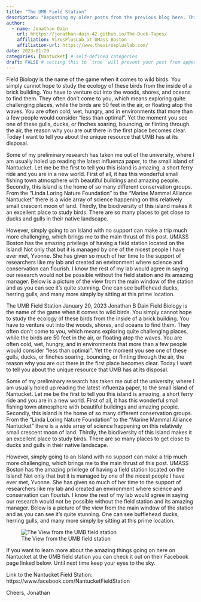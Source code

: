 ```yaml
---
title: "The UMB Field Station"
description: "Reposting my older posts from the previous blog here. This post is about the UMB field station."
author:
  - name: Jonathan Dain
    url: hhttps://jonathan-dain-42.github.io/The-Duck-Tapes/
    affiliation: VirusPlusLab at UMass Boston
    affiliation-url: https://www.theviruspluslab.com/
date: 2023-01-20
categories: [Nantucket] # self-defined categories
draft: FALSE # setting this to `true` will prevent your post from appearing on your listing page until you're ready!
---
```


Field Biology is the name of the game when it comes to wild birds. You simply cannot hope to study the ecology of these birds from the inside of a brick building. You have to venture out into the woods, shores, and oceans to find them. They often don’t come to you, which means exploring quite challenging places, while the birds are 50 feet in the air, or floating atop the waves. You are often cold, wet, hungry, and in environments that more than a few people would consider “less than optimal”. Yet the moment you see one of these gulls, ducks, or finches soaring, bouncing, or flinting through the air, the reason why you are out there in the first place becomes clear. Today I want to tell you about the unique resource that UMB has at its disposal.

Some of my preliminary research has taken me out of the university, where I am usually holed up reading the latest influenza paper, to the small island of Nantucket. Let me be the first to tell you this island is amazing, a short ferry ride and you are in a new world. First of all, it has this wonderful small fishing town atmosphere with beautiful buildings and amazing people. Secondly, this island is the home of so many different conservation groups. From the “Linda Loring Nature Foundation” to the “Marine Mammal Alliance Nantucket” there is a wide array of science happening on this relatively small crescent moon of land. Thirdly, the biodiversity of this island makes it an excellent place to study birds. There are so many places to get close to ducks and gulls in their native landscape.

However, simply going to an Island with no support can make a trip much more challenging, which brings me to the main thrust of this post. UMASS Boston has the amazing privilege of having a field station located on the Island! Not only that but it is managed by one of the nicest people I have ever met, Yvonne. She has given so much of her time to the support of researchers like my lab and created an environment where science and conservation can flourish. I know the rest of my lab would agree in saying our research would not be possible without the field station and its amazing manager. Below is a picture of the view from the main window of the station and as you can see it’s quite stunning. One can see bufflehead ducks, herring gulls, and many more simply by sitting at this prime location.

The UMB Field Station January 20, 2023 Jonathan B Dain Field Biology is the name of the game when it comes to wild birds. You simply cannot hope to study the ecology of these birds from the inside of a brick building. You have to venture out into the woods, shores, and oceans to find them. They often don’t come to you, which means exploring quite challenging places, while the birds are 50 feet in the air, or floating atop the waves. You are often cold, wet, hungry, and in environments that more than a few people would consider “less than optimal”. Yet the moment you see one of these gulls, ducks, or finches soaring, bouncing, or flinting through the air, the reason why you are out there in the first place becomes clear. Today I want to tell you about the unique resource that UMB has at its disposal.

Some of my preliminary research has taken me out of the university, where I am usually holed up reading the latest influenza paper, to the small island of Nantucket. Let me be the first to tell you this island is amazing, a short ferry ride and you are in a new world. First of all, it has this wonderful small fishing town atmosphere with beautiful buildings and amazing people. Secondly, this island is the home of so many different conservation groups. From the “Linda Loring Nature Foundation” to the “Marine Mammal Alliance Nantucket” there is a wide array of science happening on this relatively small crescent moon of land. Thirdly, the biodiversity of this island makes it an excellent place to study birds. There are so many places to get close to ducks and gulls in their native landscape.

However, simply going to an Island with no support can make a trip much more challenging, which brings me to the main thrust of this post. UMASS Boston has the amazing privilege of having a field station located on the Island! Not only that but it is managed by one of the nicest people I have ever met, Yvonne. She has given so much of her time to the support of researchers like my lab and created an environment where science and conservation can flourish. I know the rest of my lab would agree in saying our research would not be possible without the field station and its amazing manager. Below is a picture of the view from the main window of the station and as you can see it’s quite stunning. One can see bufflehead ducks, herring gulls, and many more simply by sitting at this prime location.

![The View from the UMB field station](UMB_Field_Station.jpeg)

If you want to learn more about the amazing things going on here on Nantucket at the UMB field station you can check it out on their Facebook page linked below. Until next time keep your eyes to the sky.

Link to the Nantucket Field Station: https://www.facebook.com/NantucketFieldStation

Cheers, Jonathan
